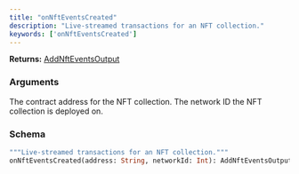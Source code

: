 ```yaml
---
title: "onNftEventsCreated"
description: "Live-streamed transactions for an NFT collection."
keywords: ['onNftEventsCreated']
---
```


**Returns:** [AddNftEventsOutput](/api-reference/types/addnfteventsoutput)

### Arguments

<ResponseField name="address" type="String">
  The contract address for the NFT collection.
</ResponseField>

<ResponseField name="networkId" type="Int">
  The network ID the NFT collection is deployed on.
</ResponseField>

### Schema


```graphql 
"""Live-streamed transactions for an NFT collection."""
onNftEventsCreated(address: String, networkId: Int): AddNftEventsOutput
```
